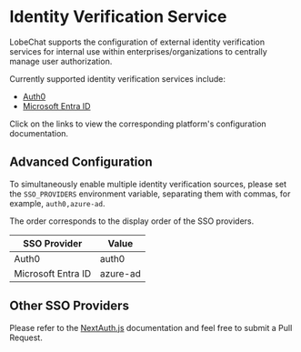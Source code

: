 # Identity Verification Service

LobeChat supports the configuration of external identity verification services for internal use within enterprises/organizations to centrally manage user authorization.

Currently supported identity verification services include:

- [Auth0](/en/self-hosting/sso-providers/auth0)
- [Microsoft Entra ID](/en/self-hosting/sso-providers/microsoft-entra-id)

Click on the links to view the corresponding platform's configuration documentation.

## Advanced Configuration

To simultaneously enable multiple identity verification sources, please set the `SSO_PROVIDERS` environment variable, separating them with commas, for example, `auth0,azure-ad`.

The order corresponds to the display order of the SSO providers.

| SSO Provider | Value |
| --- | --- |
| Auth0 | auth0 |
| Microsoft Entra ID | azure-ad |

## Other SSO Providers

Please refer to the [NextAuth.js][next-auth-js] documentation and feel free to submit a Pull Request.


[next-auth-js]: https://next-auth.js.org/providers